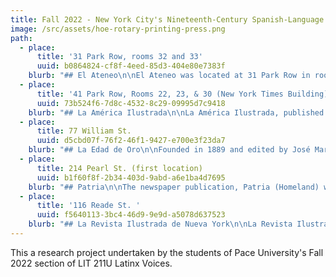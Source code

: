```yaml
---
title: Fall 2022 - New York City's Nineteenth-Century Spanish-Language Press
image: /src/assets/hoe-rotary-printing-press.png
path:
  - place:
      title: '31 Park Row, rooms 32 and 33'
      uuid: b0864824-cf8f-4eed-85d3-404e80e7383f
    blurb: "## El Ateneo\n\nEl Ateneo was located at 31 Park Row in rooms 32 and 33. El Ateneo was published in newspaper format and focused on literature, commentary, and illustrations. It’s ideological stance was to form pan hispanism and hemispheric integration. El Ateneo appealed to American manufacturers in order to advertise to the Spanish speaking community. According to Nicolás Kanellos’s A Brief History of Hispanic Periodicals in the United States, publications like El Ateneo “placed hispanic immigrant communities in the United States on the international cultural map” (64). It was a place that had a designated space just for essayists, fiction writers and poets all from Spanish America and the United States. El Ateneo informed the people and institutes of Spanish American countries of the United States educational, scientific and agricultural advances so that these countries could follow them in order to form a path of success. It is important to note though that it still remained connected to its cultural accomplishments of the Hispanic community.\_\_\L\_ \_ \_ \_ \_ \_ \_ \_ \_ \_ \_ \_ \_ \_ \_ \_ \_ \_ \_ \_ \_ \_ \_ \_ \_ \_ \_ \_ \_ \_ \_ \_\n\nWorks Cited\n\nKanellos, Nicolás, and Helvetia Martell. Hispanic Periodicals in the United States, Origins to 1960 : A Brief History and Comprehensive Bibliography. Arte Público Press, 2000.\n\nPhotos:\_\n\n[https://books.google.com/books?id=nZMxAQAAMAAJ\\&printsec=frontcover\\&source=gbs\\_ge\\_summary\\_r\\&cad=0#v=onepage\\&q\\&f=false](https://books.google.com/books?id=nZMxAQAAMAAJ\\&printsec=frontcover\\&source=gbs_ge_summary_r\\&cad=0#v=onepage\\&q\\&f=false)\_ [https://www.nyc-architecture.com/SCC/SCC012.htm](https://www.nyc-architecture.com/SCC/SCC012.htm)\n"
  - place:
      title: '41 Park Row, Rooms 22, 23, & 30 (New York Times Building)'
      uuid: 73b524f6-7d8c-4532-8c29-09995d7c9418
    blurb: "## La América Ilustrada\n\nLa América Ilustrada, published from 1871 to 1875, was housed in 41 Park Row, Rooms 22, 23, and 30. La América Ilustrada is often talked about in conjunction with El Mundo Nuevo as the two newspapers merged. They had many of the same authors and editors like Colombian poet Rafael Pombo and Puerto Rican educator Eugenio Maria de Hostos, who aimed to educate and advocate for Latino communities (like Cubanindependence from Spain during the Ten Year’s war). In fact, “at the height of its influence, the paper helped direct U.S. policy toward Cuba during the Ten Years War by publicizing the ‘martyrdom’ of poet Juan Clemente Zenea, who had been ambushed and imprisoned while on his way from New York to Cuba on a diplomatic peace mission” (Gruesz 162). La América Ilustrada, along with El Mundo Nuevo, consisted of two main editors, Enrique Piñeyro and Juan de Armas. Piñeyro was a Cuban literate and activist who took part in the Antillean pro independence organization, the Junta Central Republicana de Cuba y Puerto Rico, and took over the editorship of La Revolucion de Cuba. Juan de Armas, born in 1842, was involved in other publications in the United States such as “La Aurora,” La America, and soon his own publication, El Ateneo. Other contributing writers to La America Ilustrada include Rafael Pumbo and Isabel Prieto. Rafael Pumbo was a successor and biweekly writer. Born in 1833 to an elite family, Pumbo grew up to be a Colombian poet, diplomat, and editor who resided in New York and Washington for two decades before returning to Colombia in 1872. Isabel Prieto started off as an anonymous writer under the name “I.A.P” where she would publish poems in response to the misogynistic writings published by the male dominated publication companies. She soon made herself known in a piece in El Mundo Nuevo and continued her publishings from then on. 41 Park Row was the site of an Old Brick Church called the \"Brick Presbyterian Church\" in the late 1700s, which John McComb Sr built. Once the church moved uptown, the New York Times co-founder Edward B. Wesley bought part of the building for their publication site. The building was reconstructed into an even bigger building that is now 13 stories tall. It is described as \"New York's loftiest and most beautiful building,\" according to the New York Times. Pace University has owned the building since 1951 till now. 41 Park Row was designated to be considered as a New York City landmark in 1999. 41 Park Row used to house the Pace University bookstore and gym in 2017 and 2019. The building is now converted into an art gallery, classrooms, and offices. Pace University has owned the building for over 70 years now. \_ \_ \_ \_ \_\_\n\nWorks Cited Dunlap, David W. “150th Anniversary: 1851-2001; Six Buildings That Share One Story”. The New York Times. November 14, 2001.\_[https://www.nytimes.com/2001/11/14/news/150th-anniversary-1851-2001-six-buildings-t](https://www.nytimes.com/2001/11/14/news/150th-anniversary-1851-2001-six-buildings-t)\_hat-share-one-story.html\n\nGruesz, Kirsten Silva. “The Deep Roots of Our America: Two New Worlds, and Their Resistors.” Ambassadors of Culture: The Transamerican Origins of Latino Writing, vol. 44, Princeton University Press, 2002, pp. 161–204. JSTOR,\_[https://doi.org/10.2307/j.ctv173f24b.9](https://doi.org/10.2307/j.ctv173f24b.9). Accessed 15 Oct. 2022.\n\nTorres-Cuevas, Eduardo. “La Guerra de los Diez Años en los fondos de Colección Cubana de la Biblioteca Nacional de Cuba José Martí: acervo imprescindible para la historia de Cuba.” Revista de la Biblioteca Nacional de Cuba José Martí, vol. 1, 2018, pp. 11-12.\_[https://ufdcimages.uflib.ufl.edu/AA/00/06/82/07/00165/REVISTA%20BNCJM%202-2018%20TOMO%20II.pdf](https://ufdcimages.uflib.ufl.edu/AA/00/06/82/07/00165/REVISTA%20BNCJM%202-2018%20TOMO%20II.pdf)\n"
  - place:
      title: 77 William St.
      uuid: d5cbd07f-76f2-46f1-9427-e700e3f23da7
    blurb: "## La Edad de Oro\n\nFounded in 1889 and edited by José Martí, La Edad de Oro, is a publication dedicated to educating and entertaining “los niño de América.” Meaning “The Golden Age”, La Edad de Oro provided poems, essays, and other written words to the children of America. The monthly magazine lasted four months, which translates to four issues. It was located at 77 William Street, though this location no longer exists as it was replaced by the headquarters of Goldman Sachs, an investment bank. The first edition was published in July of 1889 and contains a dedication and farewell section as well as two poems, two stories, and three essays. Each issue contained poems, stories, and essays that displayed Martí’s idealism and the importance he placed on educating the youth. “The purpose of La Edad de Oro,” Martí wrote, “is for children in the Americas to know how people lived before, how we live today, in America, and in other lands as well” ([http://cubanthinkers.domains.uflib.ufl.edu/la-edad-de-oro-1889/](http://cubanthinkers.domains.uflib.ufl.edu/la-edad-de-oro-1889/)). Martí wanted to close the divide between different races and socioeconomic statuses by teaching compassion to children through this magazine. For example, there is a poem in the publication called “Los Zapaticos de Rosa” where two children of different socioeconomic status meet on a beach. One child is barefoot meanwhile the other wears little red shoes and it ends with the rich child giving her shoes to the other child. This poem showcases the divide between classes and encourages children to lessen the division by having compassion for those less fortunate. La Edad de Oro lasted only 4 issues due to conflicting views between Jose Martí and another editor, A. Dacosta Gomez. Gomez believed children should be taught to fear a single god, while Martí believed that gods were not based in reality and instead were the “poetry of imagination” (“La Edad De Oro”). in teaching children to fear God, Martí believed he would be lying to his readers, thus the end of La Edad de Oro came. Distributed in Cuba, U.S., Spain, and Venezuela, La Edad de Oro is still distributed and a part of many children’s curriculum to this day. The impact of this publication is great, and it deserves more recognition and coverage. Most information on the magazine exists in Spanish, making these grand ideas inaccessible to non-Spanish speakers. The first issue and volume is available in its entirety on the website, Gutenberg.com. Copies of the publication are also available at Fordham Library, Columbia Library, and the Public Library of Suffolk County. Some\_scholarly articles or chapters in books that have been written about La Edad de Oro are\_Hispania by Fernando G. Campoamor and Revista Hispánica Moderna by Herminio Almendros. These scholarly articles were written in Spanish in the 20th Century and mainly talk about Martí's vision for children literature based on translations. It's available to purchase on various websites listed as used and the price ranges from $7.99 to $19.99. However, making La Edad de Oro more accessible to non-Spanish speaking American children should be a priority in this field.\n\nWorks Cited: Picture:\_[https://images.app.goo.gl/62BCaqBhFAUSwGrU6](https://images.app.goo.gl/62BCaqBhFAUSwGrU6)\_ \_ \_ \_ \_ \_ \_ \_ \_ \_ \_ \_ \_ \_ \_ \_ \_ \_ \_ \_ \_ \_ \_ \_ \_ \_ \_ \_ \_ \_ \_ \_ \_ \_ \_ \_[https://www.gutenberg.org/files/19898/19898-h/19898-h.htm](https://www.gutenberg.org/files/19898/19898-h/19898-h.htm)\n\nCuba, Pearl of the Caribbean,\_[http://cubanthinkers.domains.uflib.ufl.edu/la-edad-de-oro-1889/](http://cubanthinkers.domains.uflib.ufl.edu/la-edad-de-oro-1889/).\n\nCampoamor, Fernando G. “La Edad de Oro de José Martí, Texto de Los Niños Cubanos.” Hispania, vol. 24, no. 2, 1941, pp. 178–79. JSTOR,\_[https://doi.org/10.2307/332545](https://doi.org/10.2307/332545).\n\n“La Edad De Oro.” EcuRed,\_[https://www.ecured.cu/La\\_Edad\\_de\\_Oro](https://www.ecured.cu/La_Edad_de_Oro).\n\nElizalde, Rosa Miriam. “Walking New York with Cuba's Revolutionary Poet.” The Nation, 12 Aug. 2015,\_[https://www.thenation.com/article/archive/walking-new-york-with-cubas-revolutionary-poet/](https://www.thenation.com/article/archive/walking-new-york-with-cubas-revolutionary-poet/).\_\n\nE. F. Revista Hispánica Moderna, vol. 24, no. 2/3, 1958, pp. 231–231. JSTOR,\_[http://www.jstor.org/stable/30202283](http://www.jstor.org/stable/30202283).\n"
  - place:
      title: 214 Pearl St. (first location)
      uuid: b1f60f8f-2b34-403d-9abd-a6e1ba4d7695
    blurb: "## Patria\n\nThe newspaper publication, Patria (Homeland) was originally created in the 1890's by Jose Martí during the last phase of the Cuban Revolution for independence. The papers publication site was located on, or around, what is now 214 Pearl St., which is about a 7 minute walk from our main campus building here in New York.\_ \_ \_ \_ \_ \_ \_ \_ \_ \_ \_ \_ \_ \_ \_ \_ \_ \_ \_ \_ \_ \_ \_ \_ \_ \_ \_ \_ \_ \_\n\nPatria, or free fatherland, began its circulation during Marti’s exile in New York, with it’s first publication being on March 14, 1892 created to show a sense of ‘truth’; one of his passions, which he wound up using as a weapon. The publication itself was written at a time where there was a quiet, yet influential movement going on within Latinx writing.\_ \_ \_ \_ \_ \_ \_ \_ \_ \_ \_ \_ \_ \_ \_ \_ \_ \_\n\nThe purpose of creating this publication began as an outlet for his activism, giving the Latinx community in New York a voice and revolutionize the idea of fighting for their own independence. This was similar to the American freedom that prospered around him, despite the marginalized groups within the country and imperialistic motives that impacted his community in and outside of the United States.\_ \_ \_ \_ \_ \_ \_ \_ \_ \_ \_ \_ \_ \_ \_ \_ \_ \_ \_ \_ \_ \_ \_ \_ \_ \_ \_ \_ \_ \_ \_ \_ \_ \_ \_ \_ \_ \_ \_ \_ \_ \_ \_\n\nDuring our research, we found a scholarly article on JSTOR that discusses Jose Marti’s newspaper, Patria (Homeland). We found a JSTOR political article from the book Cuban Studies entitled “José Martí and the Politics of Journalism” by Eileen McGovern, where she discusses the monumental impact Martí’s writing had at the time. McGovern includes the purpose behind the newspaper by quoting Martí directly from the first publication. Marti writes that the purpose of the publication is, “To come together and to love, and to live in the passion of the truth, this newspaper is born” (McGovern 124). According to Martí, “truth” had been his passion and weapon to which he believed would free Cuba. Patria exhibits Martí’s passion and truth in fighting for independence of the Latinx community.\n\nWorks Cited:\n\nKanellos, Nicolás, and Helvetia Martell. Hispanic Periodicals in the United States, Origins to 1960: A Brief History and Comprehensive Bibliography. Houston, Arte Publico Press, 1999. Mcgovern, Eileen. \"José Martí and the Politics of Journalism.\" Cuban Studies, vol. 25, 1995, pp. 123-46. JSTOR,\_[www.jstor.org/stable/24486085](http://www.jstor.org/stable/24486085). Accessed 12 Oct. 2022. \\\nNavarro, Oleski Miranda. \"The Periodical Patria and Racial Mobilization in the Last War for Cuban Independence.\" Age of Revolutions, 7 May 2018, [ageofrevolutions.com/2018/05/07/the-periodical-patria-and-racial-mobilization-in-the-last-war-for-cuban-independence/](ageofrevolutions.com/2018/05/07/the-periodical-patria-and-racial-mobilization-in-the-last-war-for-cuban-independence/). Accessed 12 Oct. 2022.\\\n\"Patria New York, N.Y. - 1898.\" Library of Congress,\_[www.loc.gov/item/sn86071646/](http://www.loc.gov/item/sn86071646/). Accessed 12 Oct. 2022.\n"
  - place:
      title: '116 Reade St. '
      uuid: f5640113-3bc4-46d9-9e9d-a5078d637523
    blurb: "## La Revista Ilustrada de Nueva York\n\nLa Revista Ilustrada de Nueva York (1882-?) was located at 124 Chamber Street. La Revista specialized in short novels, poetry, fashion commentary, and illustrations. This broad specialization thoroughly informed readers in a variety of subjects aside from day-to-day news. This publication company served as a platform for “renowned living writers of the Hispanic world (Kanellos 67). La Revista highlighted the work of renowned authors such as Juan Valera and Rubén Darío, and it famously served as the first newspaper company to publish José Martí’s Nuestra America. The company served an audience of middle and upper class Hispanics from a wide range of locations, even attracting readers in the Caribbean, Central, South America, and the Phillippines. La Revista Ilustrada “saw itself as thoroughly modern and progressive and identified highly with American technology, industrial, and scientific advancement” (Kanellos 68). According to author, Celso Rodriguez in “The Hispanic American Historical Review,” “…Although the emphasis of the magazine was to promote Spanish values, it offered a diversity of\_ intellectual interests, including topics dealing with the United States and Europe” (Rodríguez 763). With its progressive attitude and modern identity, La Revista Ilustrada de Nueva York promoted pan-Hispanic unity in resisting American interventionism and modern-day colonialism.\n\nWork Cited: Bolet Peraza, N. “La Revista Ilustrada De Nueva York.” 1882. de Beer, Gabriella. “IN PURSUIT OF ‘LA REVISTA ILUSTRADA,’ A 19th CENTURY NEW YORK MAGAZINE.” Bilingual Review / La Revista Bilingüe, vol. 4, 1977, pp. 145–146. Kanellos Nicolás. A Brief History of Hispanic Periodicals in the United States. Arte Publico Press, 2000. N. W. Ayer & Son's American Newspaper Annual. N.W. Ayer & Son, 1891. Rodríguez, Celso. “The Hispanic American Historical Review.” Vol. 57, no. 4, 1977.\n\nPhoto Credit: Repositoria Centroame de Patrimonio Cultural\_[https://repositorio.iiarte.ucr.ac.cr/handle/123456789/39;jsessionid=97EFCCBC014A18827A693912255BFA76](https://repositorio.iiarte.ucr.ac.cr/handle/123456789/39;jsessionid=97EFCCBC014A18827A693912255BFA76)\_Street Easy\_[https://streeteasy.com/building/124-chambers-street-new\\_york](https://streeteasy.com/building/124-chambers-street-new_york)\_La Revista Ilustrada de Nueva York. Colección de la Fundación John Boulton.\_[http://escritosdeunsalvaje.blogspot.com/2011/03/algo-mas-acerca-de-la-repatriacion-de.html](http://escritosdeunsalvaje.blogspot.com/2011/03/algo-mas-acerca-de-la-repatriacion-de.html)\n"
---
```


This a research project undertaken by the students of Pace University's Fall 2022 section of LIT 211U Latinx Voices.
